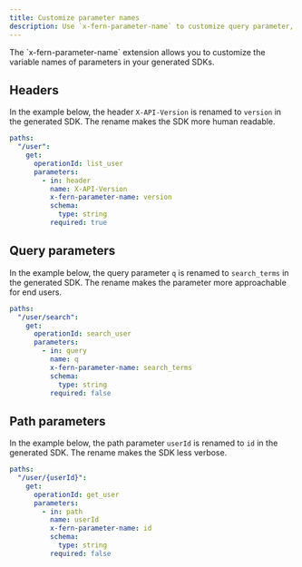```yaml
---
title: Customize parameter names
description: Use `x-fern-parameter-name` to customize query parameter, header and path parameter naming.
---
```


<Note>
  The `x-fern-parameter-name` extension allows you to customize the variable names of parameters in your generated SDKs.
</Note>

## Headers

In the example below, the header `X-API-Version` is renamed to `version` in the
generated SDK. The rename makes the SDK more human readable.

```yaml {8}
paths:
  "/user":
    get:
      operationId: list_user
      parameters:
        - in: header
          name: X-API-Version
          x-fern-parameter-name: version
          schema:
            type: string
          required: true
```

## Query parameters

In the example below, the query parameter `q` is renamed to `search_terms` in the
generated SDK. The rename makes the parameter more approachable for end users.

```yaml {8}
paths:
  "/user/search":
    get:
      operationId: search_user
      parameters:
        - in: query
          name: q
          x-fern-parameter-name: search_terms
          schema:
            type: string
          required: false
```

## Path parameters

In the example below, the path parameter `userId` is renamed to `id` in the
generated SDK. The rename makes the SDK less verbose.

```yaml {8}
paths:
  "/user/{userId}":
    get:
      operationId: get_user
      parameters:
        - in: path
          name: userId
          x-fern-parameter-name: id
          schema:
            type: string
          required: false
```
